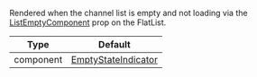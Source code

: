 Rendered when the channel list is empty and not loading via the [ListEmptyComponent](https://reactnative.dev/docs/flatlist#listemptycomponent) prop on the FlatList.

| Type      | Default                                                                                                                                          |
| --------- | ------------------------------------------------------------------------------------------------------------------------------------------------ |
| component | [EmptyStateIndicator](https://github.com/GetStream/stream-chat-react-native/blob/main/package/src/components/Indicators/EmptyStateIndicator.tsx) |
